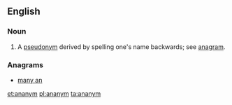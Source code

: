 ==English==

===Noun===
{{en-noun}}

# {{label|en|obsolete}} A [[pseudonym]] derived by spelling one's name backwards; see [[anagram]].

===Anagrams===
* [[many an#English|many an]]

[[et:ananym]]
[[pl:ananym]]
[[ta:ananym]]